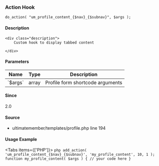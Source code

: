 
<UMBreadCrumb type="action"/>

### Action Hook    
    
```
do_action( "um_profile_content_{$nav}_{$subnav}", $args );
```

#### Description
    <div class="description">
        Custom hook to display tabbed content
 
    </div>

#### Parameters
            
<table className="table-auto mt-2 border dark:border-gray-500 p-5 text-sm text-left">
<thead>
<tr>
<th  className="px-3">Name</th>
<th  className="px-3">Type</th>
<th  className="px-3">Description</th>
</tr>
</thead>
<tbody>
               <tr >
               <td className="px-3 py-2">`$args`</td>
               <td className="px-3 py-2">array</td>
               <td className="px-3 py-2 text-sm">Profile form shortcode arguments</td>
               </tr>
</tbody>
</table>

#### Since
<div class="description">
2.0
</div>

#### Source
  - <Link href="https://github.com/ultimatemember/ultimatemember/tree/2.5.0/templates/profile.php#L194">ultimatemember/templates/profile.php</Link> <Link href="https://github.com/ultimatemember/ultimatemember/tree/2.5.0/templates/profile.php#L194">line 194</Link>



#### Usage Example

<Tabs items={['PHP']}>
    <Tab>
    ```php
    add_action( 'um_profile_content_{$nav}_{$subnav}', 'my_profile_content', 10, 1 );
 function my_profile_content( $args ) {
     // your code here
 }
    ```
    </Tab>
</Tabs>